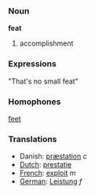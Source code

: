 === Noun ===
'''feat'''

# accomplishment

===Expressions===

"That's no small feat"

===Homophones===

[[feet]]

===Translations===
* Danish: [[præstation]] ''c''
*[[Dutch]]: [[prestatie]]
*[[French]]: [[exploit]] ''m''
*[[German]]: [[Leistung]] ''f''